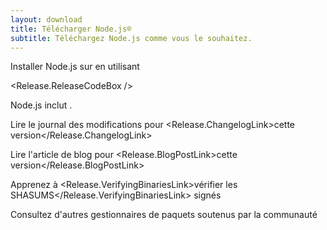 ```yaml
---
layout: download
title: Télécharger Node.js®
subtitle: Téléchargez Node.js comme vous le souhaitez.
---
```


<section>
Installer Node.js <Release.VersionDropdown /> sur <Release.OperatingSystemDropdown exclude={["AIX"]} /> en utilisant <Release.PlatformDropdown />

<Release.ReleaseCodeBox />
</section>

<section>
Node.js inclut <Release.NpmLink />.

Lire le journal des modifications pour <Release.ChangelogLink>cette version</Release.ChangelogLink>

Lire l'article de blog pour <Release.BlogPostLink>cette version</Release.BlogPostLink>

Apprenez à <Release.VerifyingBinariesLink>vérifier les SHASUMS</Release.VerifyingBinariesLink> signés

Consultez d'autres <LinkWithArrow href="/download/package-manager/all">gestionnaires de paquets</LinkWithArrow> soutenus par la communauté
</section>
